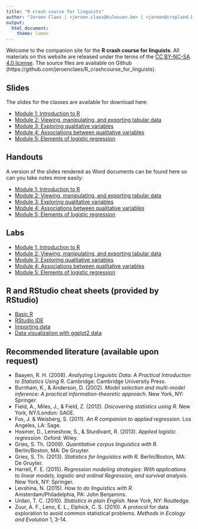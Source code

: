 ```yaml
---
title: "R crash course for linguists"
author: "Jeroen Claes | <jeroen.claes@kuleuven.be> | <jeroen@cropland.be>"
output:
  html_document:
    theme: lumen
---
```


Welcome to the companion site for the **R crash course for linguists**. All materials on this website are released under the terms of the [CC BY-NC-SA 4.0 license](https://creativecommons.org/licenses/by-nc-sa/4.0/). The source files are available on Github (https://github.com/jeroenclaes/R_crashcourse_for_linguists).

## Slides
The slides for the classes are available for download here: 

- [Module 1: Introduction to R](http://www.jeroenclaes.be/r_crashcourse_for_linguists/slides/module1.html)
- [Module 2: Viewing, manipulating, and exporting tabular data](http://www.jeroenclaes.be/r_crashcourse_for_linguists/slides/module2.html)
- [Module 3: Exploring qualitative variables](http://www.jeroenclaes.be/r_crashcourse_for_linguists/slides/module3.html)
- [Module 4: Associations between qualitative variables](http://www.jeroenclaes.be/r_crashcourse_for_linguists/slides/module4.html)
- [Module 5: Elements of logistic regression](http://www.jeroenclaes.be/r_crashcourse_for_linguists/slides/module5.html)

## Handouts
A version of the slides rendered as Word documents can be found here so can you take notes more easily:

- [Module 1: Introduction to R](http://www.jeroenclaes.be/r_crashcourse_for_linguists/handouts/module1.docx)
- [Module 2: Viewing, manipulating, and exporting tabular data](http://www.jeroenclaes.be/r_crashcourse_for_linguists/handouts/module2.docx)
- [Module 3: Exploring qualitative variables](http://www.jeroenclaes.be/r_crashcourse_for_linguists/handouts/module3.docx)
- [Module 4: Associations between qualitative variables](http://www.jeroenclaes.be/r_crashcourse_for_linguists/handouts/module4.docx)
- [Module 5: Elements of logistic regression](http://www.jeroenclaes.be/r_crashcourse_for_linguists/handouts/module5.docx)

## Labs
- [Module 1: Introduction to R](http://www.jeroenclaes.be/r_crashcourse_for_linguists/module1.html)
- [Module 2: Viewing, manipulating, and exporting tabular data](http://www.jeroenclaes.be/r_crashcourse_for_linguists/module2.html)
- [Module 3: Exploring qualitative variables](http://www.jeroenclaes.be/r_crashcourse_for_linguists/module3.html)
- [Module 4: Associations between qualitative variables](http://www.jeroenclaes.be/r_crashcourse_for_linguists/module4.html)
- [Module 5: Elements of logistic regression](http://www.jeroenclaes.be/r_crashcourse_for_linguists/module5.html)


## R and RStudio cheat sheets (provided by RStudio)
- [Basic R](http://www.jeroenclaes.be/r_crashcourse_for_linguists/cheatsheets/baseR.pdf)
- [RStudio IDE](http://www.jeroenclaes.be/r_crashcourse_for_linguists/cheatsheets/rstudio.pdf)
- [Importing data](http://www.jeroenclaes.be/r_crashcourse_for_linguists/cheatsheets/importingData.pdf)
- [Data visualization with ggplot2 data](http://www.jeroenclaes.be/r_crashcourse_for_linguists/cheatsheets/ggplot2.pdf)

## Recommended literature (available upon request)
- Baayen, R. H. (2008). *Analyzing Linguistic Data: A Practical Introduction to Statistics Using R.* Cambridge: Cambridge University Press.	
- Burnham, K., & Anderson, D. (2002). *Model selection and multi-model inference: A practical information-theoretic approach*. New York, NY: Springer.
- Field, A., Miles, J., & Field, Z. (2012). *Discovering statistics using R*. New York, NY/London: SAGE.
- Fox, J. & Weisberg, S. (2011). *An R companion to applied regression*. Los Angeles, LA: Sage.
- Hosmer, D., Lemeshow, S., & Sturdivant, R. (2013). *Applied logistic regression*. Oxford: Wiley. 
- Gries, S. Th. (2009). *Quantitative corpus linguistics with R.* Berlin/Boston, MA: De Gruyter.	
 - Gries, S. Th. (2013). *Statistics for linguistics with R.* Berlin/Boston, MA: De Gruyter.	
- Harrell, F. E. (2015). *Regression modeling strategies: With applications to linear models, logistic and ordinal Regression, and survival analysis*. New York, NY: Springer.
- Levshina, N. (2015). *How to do linguistics with R.* Amsterdam/Philadelphia, PA: John Benjamins.	
- Urdan, T. C. (2010). *Statistics in plain English.* New York, NY: Routledge.
- Zuur, A. F., Leno, E. L., Elphick, C. S. (2010). A protocol for data exploration to avoid common statistical problems. *Methods in Ecology and Evolution* 1, 3-14. 
